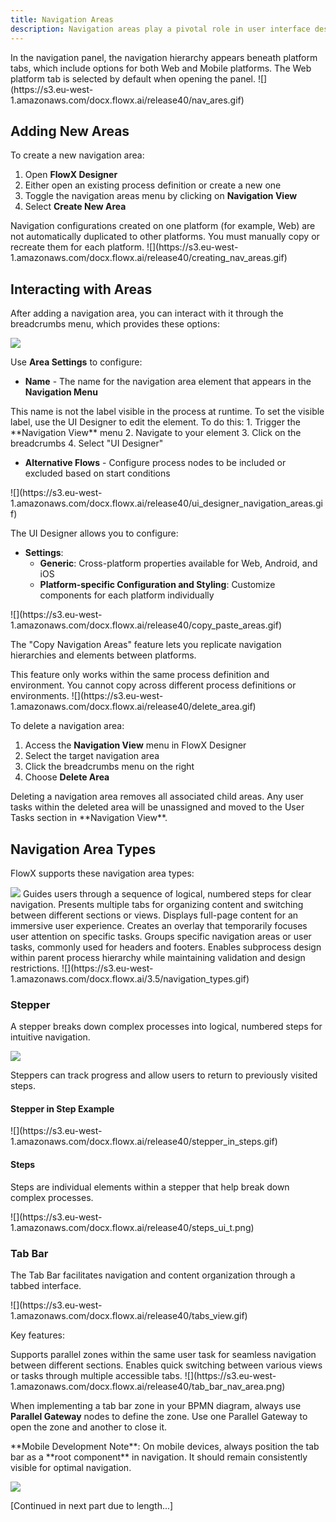 ```yaml
---
title: Navigation Areas
description: Navigation areas play a pivotal role in user interface design. They enhance the user experience by providing a structured, organized, and efficient way for users to interact with and explore various features and solutions.
---
```


<Info>
In the navigation panel, the navigation hierarchy appears beneath platform tabs, which include options for both Web and Mobile platforms. The Web platform tab is selected by default when opening the panel.
</Info>

<Frame>
![](https://s3.eu-west-1.amazonaws.com/docx.flowx.ai/release40/nav_ares.gif)
</Frame>

## Adding New Areas

To create a new navigation area:

1. Open **FlowX Designer**
2. Either open an existing process definition or create a new one
3. Toggle the navigation areas menu by clicking on **Navigation View**
4. Select **Create New Area**

<Info>
Navigation configurations created on one platform (for example, Web) are not automatically duplicated to other platforms. You must manually copy or recreate them for each platform.
</Info>

<Frame>
![](https://s3.eu-west-1.amazonaws.com/docx.flowx.ai/release40/creating_nav_areas.gif)
</Frame>

## Interacting with Areas

After adding a navigation area, you can interact with it through the breadcrumbs menu, which provides these options:

<AccordionGroup>
<Accordion title="Area Settings">

<Frame>
<img src="https://s3.eu-west-1.amazonaws.com/docx.flowx.ai/release40/area_settings.gif" style={{ maxHeight: '500px' }}/>
</Frame>

Use **Area Settings** to configure:

* **Name** - The name for the navigation area element that appears in the **Navigation Menu**

<Info>
This name is not the label visible in the process at runtime. To set the visible label, use the UI Designer to edit the element.
To do this:
1. Trigger the **Navigation View** menu
2. Navigate to your element
3. Click on the breadcrumbs
4. Select "UI Designer"
</Info>

* **Alternative Flows** - Configure process nodes to be included or excluded based on start conditions


</Accordion>
<Accordion title="UI Designer">

<Frame>
![](https://s3.eu-west-1.amazonaws.com/docx.flowx.ai/release40/ui_designer_navigation_areas.gif)
</Frame>

The UI Designer allows you to configure:

* **Settings**:
    * **Generic**: Cross-platform properties available for Web, Android, and iOS
    * **Platform-specific Configuration and Styling**: Customize components for each platform individually

</Accordion>
<Accordion title="Copy/Paste">

<Frame>
![](https://s3.eu-west-1.amazonaws.com/docx.flowx.ai/release40/copy_paste_areas.gif)
</Frame>

The "Copy Navigation Areas" feature lets you replicate navigation hierarchies and elements between platforms.

<Warning>
This feature only works within the same process definition and environment. You cannot copy across different process definitions or environments.
</Warning>

</Accordion>
<Accordion title="Delete an Area">

<Frame>
![](https://s3.eu-west-1.amazonaws.com/docx.flowx.ai/release40/delete_area.gif)
</Frame>

To delete a navigation area:

1. Access the **Navigation View** menu in FlowX Designer
2. Select the target navigation area
3. Click the breadcrumbs menu on the right
4. Choose **Delete Area**

<Info>
Deleting a navigation area removes all associated child areas. Any user tasks within the deleted area will be unassigned and moved to the User Tasks section in **Navigation View**.
</Info>

</Accordion>
</AccordionGroup>

## Navigation Area Types

FlowX supports these navigation area types:

<Frame>
<img src= "https://s3.eu-west-1.amazonaws.com/docx.flowx.ai/release40/UI_areas_types.png" style={{ maxHeight: '600px' }}/>
</Frame>

<CardGroup cols={3}>
<Card title="Stepper" href="#stepper"> 
Guides users through a sequence of logical, numbered steps for clear navigation.
</Card>
<Card title="Tab Bar" href="#tab-bar">
Presents multiple tabs for organizing content and switching between different sections or views.
</Card>
<Card title="Page" href="#page"> 
Displays full-page content for an immersive user experience.
</Card>
<Card title="Modal" href="#modal"> 
Creates an overlay that temporarily focuses user attention on specific tasks.
</Card>
<Card title="Zone" href="#zone">
Groups specific navigation areas or user tasks, commonly used for headers and footers.
</Card>
<Card title="Parent Process Area" href="#parent-process-area">
Enables subprocess design within parent process hierarchy while maintaining validation and design restrictions.
</Card>
</CardGroup>

<Frame>
![](https://s3.eu-west-1.amazonaws.com/docx.flowx.ai/3.5/navigation_types.gif)
</Frame>

### Stepper

A stepper breaks down complex processes into logical, numbered steps for intuitive navigation.

<Frame>
<img src= "https://s3.eu-west-1.amazonaws.com/docx.flowx.ai/release40/stepper.png" style={{ maxHeight: '600px' }}/>
</Frame>

Steppers can track progress and allow users to return to previously visited steps.

#### Stepper in Step Example

<Frame>
![](https://s3.eu-west-1.amazonaws.com/docx.flowx.ai/release40/stepper_in_steps.gif)
</Frame>

#### Steps

Steps are individual elements within a stepper that help break down complex processes.

<Frame>
![](https://s3.eu-west-1.amazonaws.com/docx.flowx.ai/release40/steps_ui_t.png)
</Frame>

### Tab Bar

The Tab Bar facilitates navigation and content organization through a tabbed interface.

<Frame>
![](https://s3.eu-west-1.amazonaws.com/docx.flowx.ai/release40/tabs_view.gif)
</Frame>

Key features:

<CardGroup>
<Card title="Parallel Zones">
Supports parallel zones within the same user task for seamless navigation between different sections.
</Card>
<Card title="Multiple Tabs">
Enables quick switching between various views or tasks through multiple accessible tabs.
</Card>
</CardGroup>

<Frame>
![](https://s3.eu-west-1.amazonaws.com/docx.flowx.ai/release40/tab_bar_nav_area.png)
</Frame>

When implementing a tab bar zone in your BPMN diagram, always use **Parallel Gateway** nodes to define the zone. Use one Parallel Gateway to open the zone and another to close it.

<Warning>
**Mobile Development Note**: On mobile devices, always position the tab bar as a **root component** in navigation. It should remain consistently visible for optimal navigation.

![](https://s3.eu-west-1.amazonaws.com/docx.flowx.ai/release40/root_navigation_tab.png)
</Warning>

[Continued in next part due to length...]
